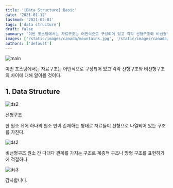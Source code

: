 ```yaml
---
title: '[Data Structure] Basic'
date: '2021-01-12'
lastmod: '2021-02-01'
tags: ['data structure']
draft: false
summary: '이번 포스팅에서는 자료구조는 어떤식으로 구성되어 있고 각각 선형구조와 비선형구조의 차이에 대해 알아볼 것이다.'
images: ['/static/images/canada/mountains.jpg', '/static/images/canada/toronto.jpg']
authors: ['default']
---
```


![main](/static/ds-basic/cover.jpg)

이번 포스팅에서는 자료구조는 어떤식으로 구성되어 있고 각각 선형구조와 비선형구조의 차이에 대해 알아볼 것이다.

## 1. Data Structure

![ds2](/static/ds-basic/ds1.png)

선형구조

한 원소 뒤에 하나의 원소 만이 존재하는 형태로 자료들이 선형으로 나열되어 있는 구조를 가진다.

![ds2](/static/ds-basic/ds2.png)

비선형구조
원소 간 다대다 관계를 가지는 구조로 계층적 구조나 망형 구조를 표현하기에 적절하다.

![ds3](/static/ds-basic/ds3.png)

감사합니다.
